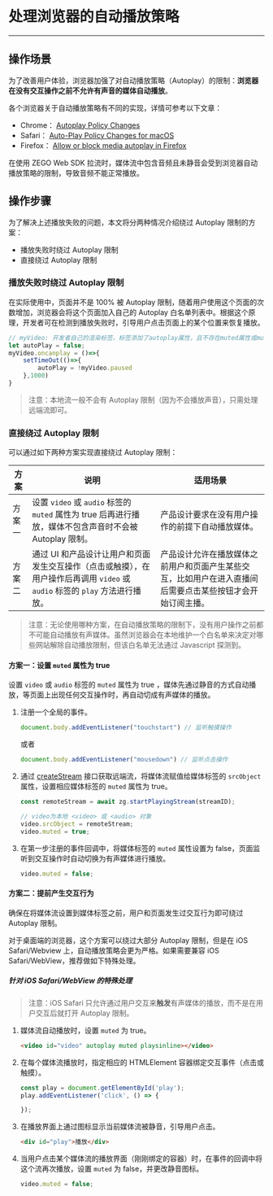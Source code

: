 # 处理浏览器的自动播放策略

---

## 操作场景


为了改善用户体验，浏览器加强了对自动播放策略（Autoplay）的限制：**浏览器在没有交互操作之前不允许有声音的媒体自动播放**。

各个浏览器关于自动播放策略有不同的实现，详情可参考以下文章：

- Chrome： [Autoplay Policy Changes](https://developers.google.com/web/updates/2017/09/autoplay-policy-changes)
- Safari： [Auto-Play Policy Changes for macOS](https://webkit.org/blog/7734/auto-play-policy-changes-for-macos/)
- Firefox： [Allow or block media autoplay in Firefox](https://support.mozilla.org/en-US/kb/block-autoplay)

在使用 ZEGO Web SDK 拉流时，媒体流中包含音频且未静音会受到浏览器自动播放策略的限制，导致音频不能正常播放。

## 操作步骤

为了解决上述播放失败的问题，本文将分两种情况介绍绕过 Autoplay 限制的方案：

- 播放失败时绕过 Autoplay 限制
- 直接绕过 Autoplay 限制

### 播放失败时绕过 Autoplay 限制

在实际使用中，页面并不是 100% 被 Autoplay 限制，随着用户使用这个页面的次数增加，浏览器会将这个页面加入自己的 Autoplay 白名单列表中。根据这个原理，开发者可在检测到播放失败时，引导用户点击页面上的某个位置来恢复播放。

```javascript
// myVideo: 开发者自己的渲染标签，标签添加了autoplay属性，且不存在muted属性或muted=true
let autoPlay = false;
myVideo.oncanplay = ()=>{
    setTimeOut(()=>{
        autoPlay = !myVideo.paused
    },1000)
}
```

> 注意：本地流一般不会有 Autoplay 限制（因为不会播放声音），只需处理远端流即可。

### 直接绕过 Autoplay 限制

可以通过如下两种方案实现直接绕过 Autoplay 限制：


|  方案   | 说明  | 适用场景 |
|  ----  | ----  | ----  |
| 方案一  | 设置 `video` 或 `audio` 标签的 `muted` 属性为 true 后再进行播放，媒体不包含声音时不会被 Autoplay 限制。 | 产品设计要求在没有用户操作的前提下自动播放媒体。 |
| 方案二  | 通过 UI 和产品设计让用户和页面发生交互操作（点击或触摸），在用户操作后再调用 `video` 或 `audio` 标签的 `play` 方法进行播放。 | 产品设计允许在播放媒体之前用户和页面产生某些交互，比如用户在进入直播间后需要点击某些按钮才会开始订阅主播。 |

> 注意：无论使用哪种方案，在自动播放策略的限制下，没有用户操作之前都不可能自动播放有声媒体。虽然浏览器会在本地维护一个白名单来决定对哪些网站解除自动播放限制，但该白名单无法通过 Javascript 探测到。

#### 方案一：设置 `muted` 属性为 true

设置 `video` 或 `audio` 标签的 `muted` 属性为 true ，媒体先通过静音的方式自动播放，等页面上出现任何交互操作时，再自动切成有声媒体的播放。

1. 注册一个全局的事件。

    ```javascript
    document.body.addEventListener("touchstart") // 监听触摸操作
    ```
    或者
    ```javascript
    document.body.addEventListener("mousedown") // 监听点击操作
    ```

2. 通过 [createStream](3546.html#4_2) 接口获取远端流，将媒体流赋值给媒体标签的 `srcObject` 属性，设置相应媒体标签的 `muted` 属性为 true。

    ```javascript
    const remoteStream = await zg.startPlayingStream(streamID);

    // video为本地 <video> 或 <audio> 对象
    video.srcObject = remoteStream;
    video.muted = true;
    ```

3. 在第一步注册的事件回调中，将媒体标签的 `muted` 属性设置为 false，页面监听到交互操作时自动切换为有声媒体进行播放。

    ```javascript
    video.muted = false;
    ```

#### 方案二：提前产生交互行为

确保在将媒体流设置到媒体标签之前，用户和页面发生过交互行为即可绕过 Autoplay 限制。

对于桌面端的浏览器，这个方案可以绕过大部分 Autoplay 限制，但是在 iOS Safari/Webview 上，自动播放策略会更为严格。如果需要兼容 iOS Safari/WebView，推荐做如下特殊处理。

##### 针对 iOS Safari/WebView 的特殊处理

> 注意：iOS Safari 只允许通过用户交互来**触发**有声媒体的播放，而不是在用户交互后就打开 Autoplay 限制。

1. 媒体流自动播放时，设置 `muted` 为 true。

    ```html
    <video id="video" autoplay muted playsinline></video>
    ```

2. 在每个媒体流播放时，指定相应的 HTMLElement 容器绑定交互事件（点击或触摸）。

    ```javascript
    const play = document.getElementById('play');
    play.addEventListener('click', () => {

    });
    ```

3. 在播放界面上通过图标显示当前媒体流被静音，引导用户点击。

    ```html
    <div id="play">播放</div>
    ```

4. 当用户点击某个媒体流的播放界面（刚刚绑定的容器）时，在事件的回调中将这个流再次播放，设置 `muted` 为 false，并更改静音图标。

    ```javascript
    video.muted = false;
    ```
